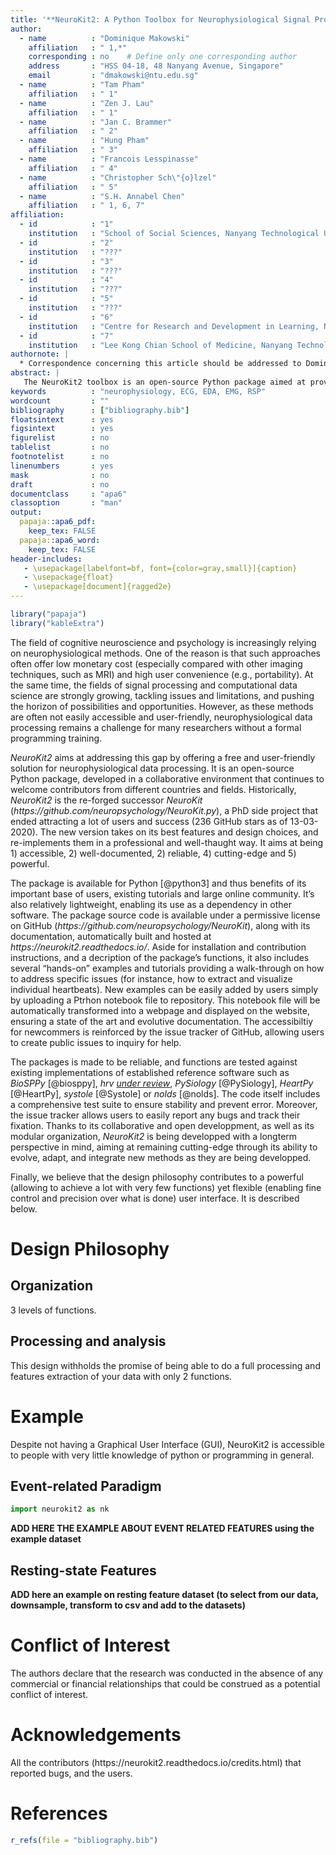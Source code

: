 ```yaml
---
title: '**NeuroKit2: A Python Toolbox for Neurophysiological Signal Processing**'
author: 
  - name          : "Dominique Makowski"
    affiliation   : " 1,*"
    corresponding : no    # Define only one corresponding author
    address       : "HSS 04-18, 48 Nanyang Avenue, Singapore"
    email         : "dmakowski@ntu.edu.sg"
  - name          : "Tam Pham"
    affiliation   : " 1"
  - name          : "Zen J. Lau"
    affiliation   : " 1"
  - name          : "Jan C. Brammer"
    affiliation   : " 2"
  - name          : "Hung Pham"
    affiliation   : " 3"
  - name          : "Francois Lesspinasse"
    affiliation   : " 4"
  - name          : "Christopher Sch\"{o}lzel"
    affiliation   : " 5"
  - name          : "S.H. Annabel Chen"
    affiliation   : " 1, 6, 7"
affiliation:
  - id            : "1"
    institution   : "School of Social Sciences, Nanyang Technological University, Singapore"
  - id            : "2"
    institution   : "???"
  - id            : "3"
    institution   : "???"
  - id            : "4"
    institution   : "???"
  - id            : "5"
    institution   : "???"
  - id            : "6"
    institution   : "Centre for Research and Development in Learning, Nanyang Technological University, Singapore"
  - id            : "7"
    institution   : "Lee Kong Chian School of Medicine, Nanyang Technological University, Singapore"
authornote: |
  * Correspondence concerning this article should be addressed to Dominique Makowski (HSS 04-18, 48 Nanyang Avenue, Singapore; dmakowski@ntu.edu.sg).
abstract: |
   The NeuroKit2 toolbox is an open-source Python package aimed at providing users with comprehensive and flexible functionality in neurophysiological signal processing. It developed from a collaborative project aimed at offering programming ease for both novice and advanced users to perform elaborate analyses of electrocardiogram (ECG), respiratory (RSP), electrodermal activity (EDA), and electromyography (EMG) data. It comprises of a consistent set of user-friendly, high-level functions that implements an all-in-one cleaning, preprocessing, and processing pipeline with sensible defaults. At the same time, greater flexibility and parametric control can be achieved by using Neurokit2's mid-level functions to build a custom analysis pipeline. (talk about novelty?)
keywords          : "neurophysiology, ECG, EDA, EMG, RSP"
wordcount         : ""
bibliography      : ["bibliography.bib"]
floatsintext      : yes
figsintext        : yes
figurelist        : no
tablelist         : no
footnotelist      : no
linenumbers       : yes
mask              : no
draft             : no
documentclass     : "apa6"
classoption       : "man"
output: 
  papaja::apa6_pdf:
    keep_tex: FALSE
  papaja::apa6_word:
    keep_tex: FALSE
header-includes:
   - \usepackage[labelfont=bf, font={color=gray,small}]{caption}
   - \usepackage{float}
   - \usepackage[document]{ragged2e}
---
```


\justify

```r
library("papaja")
library("kableExtra")
```






<!-- Research gap -->
The field of cognitive neuroscience and psychology is increasingly relying on neurophysiological methods. One of the reason is that such approaches often offer low monetary cost (especially compared with other imaging techniques, such as MRI) and high user convenience (e.g., portability). At the same time, the fields of signal processing and computational data science are strongly growing, tackling issues and limitations, and pushing the horizon of possibilities and opportunities. However, as these methods are often not easily accessible and user-friendly, neurophysiological data processing remains a challenge for many researchers without a formal programming training.

<!-- Response to gap -->
*NeuroKit2* aims at addressing this gap by offering a free and user-friendly solution for neurophysiological data processing. It is an open-source Python package, developed in a collaborative environment that continues to welcome contributors from different countries and fields. Historically, *NeuroKit2* is the re-forged successor *NeuroKit* (*https://github.com/neuropsychology/NeuroKit.py*), a PhD side project that ended attracting a lot of users and success (236 GitHub stars as of 13-03-2020). The new version takes on its best features and design choices, and re-implements them in a professional and well-thaught way. It aims at being 1) accessible, 2) well-documented, 2) reliable, 4) cutting-edge and 5) powerful.

<!-- Accessibility and documentation -->
The package is available for Python [@python3] and thus benefits of its important base of users, existing tutorials and large online community. It's also relatively lightweight, enabling its use as a dependency in other software. The package source code is available under a permissive license on GitHub (*https://github.com/neuropsychology/NeuroKit*), along with its documentation, automatically built and hosted at *https://neurokit2.readthedocs.io/*. Aside for installation and contribution instructions, and a decription of the package's functions, it also includes several "hands-on" examples and tutorials providing a walk-through on how to address specific issues (for instance, how to extract and visualize individual heartbeats). New examples can be easily added by users simply by uploading a Ptrhon notebook file to repository. This notebook file will be automatically transformed into a webpage and displayed on the website, ensuring a state of the art and evolutive documentation. The accessibiltiy for newcommers is reinforced by the issue tracker of GitHub, allowing users to create public issues to inquiry for help. 

<!-- Reliability and Evolution -->
The packages is made to be reliable, and functions are tested against existing implementations of established reference software such as *BioSPPy* [@biosppy], *hrv* [*under review*](https://github.com/openjournals/joss-reviews/issues/1867), *PySiology* [@PySiology], *HeartPy* [@HeartPy], *systole* [@Systole] or *nolds* [@nolds]. The code itself includes a comprehensive test suite to ensure stability and prevent error. Moreover, the issue tracker allows users to easily report any bugs and track their fixation. Thanks to its collaborative and open developpment, as well as its modular organization, *NeuroKit2* is being developped with a longterm perspective in mind, aiming at remaining cutting-edge through its ability to evolve, adapt, and integrate new methods as they are being developped.

<!-- - Powerful and flexible: API -->
Finally, we believe that the design philosophy contributes to a powerful (allowing to achieve a lot with very few functions) yet flexible (enabling fine control and precision over what is done) user interface. It is described below.

# Design Philosophy





## Organization

<!-- Neurokit2 was developed using Python drawing on well-established existing libraries such as **Numpy**, **Pandas**, **SciPy**, **MatplotLib** etc. As stated above, one of primary goal of the package is to provide easy-to-use functions, catering to programming novices, but at the same time allowing maximal flexibility for advanced users. -->

3 levels of functions.


<!--  and it is well-documented with tutorials and examples. More importantly, the toolbox was designed to provide a consistent yet powerful and flexible API. It offers clear code organization across different signals (e.g., electrocardiogram (ECG), respiration (RSP), electrodermal activity (EDA), electromyography (EMG)) for different processing purposes. On one hand, it comprises of high-level functions that streamlines and incorporates all stages of signal processing, and on the other hand, mid-level functions (e.g., for cleaning data, extracting signal rate etc.) can be modified easily for user preference. Advanced users will find this useful for implementing their own algorithms and building their own custom analysis pipeline, giving them more parametric control. Hence, Neurokit2 is made accessible and reliable for users of various programming levels. -->

<!-- In this paper, we will provide an overview of the Neurokit2 package, its code organization and its various features. -->



<!-- One of the strengths of this package is its consistency. For each type of signals (ECG, RSP, EDA, EMG...), the same function names, in the form **signaltype_functiongoal()**, can be called to achieve equivalent goal. Therefore, in each signal-specific module, users can expect to find functions with similar names such as **signaltype_clean()**, **signaltype_findpeaks()**, **signaltype_plot()** or **signaltype_process()**. Following, we will elaborate on the functions that are signal-specific but designed to perform the same processing task in the pipeline. -->

## Processing and analysis



This design withholds the promise of being able to do a full processing and features extraction of your data with only 2 functions.





<!-- The package comprises of multiple modules: ecg, rsp, eda, emg, ppg, signal, eeg, epochs, events, complexity, bio, misc and stats. -->

<!-- The ecg, rsp, eda, and emg modules are tailored to the processing and analysis of the respective signals. They encompass mid-level functions and each performs a specific part of the processing pipeline such as *cleaning* to increase the signal-to-noise ratio, *extraction of information* to better quantify the signal, *plotting* to visualize the extracted features on the signal, and *extraction of features* for event-related analysis on epochs of signal or period-related analysis for signal with longer duration. Generally, users can start writing their processing scripts by calling the mid-level functions one-by-one, according to the order of steps that they have in their processing pipelines. And if users do not have a specific pipeline in mind, NeuroKit2 provides a single high-level function in each module called **_process** to perform every step in one command line, following the Neurokit2 default pipeline. -->

<!-- Besides the signal-specific modules, there are modules with functions that also perform specific steps in the processing pipeline but are non-specific to any type of signal. Such as *events* to support incorporation and visualization of event markers in the signal or *epochs* to chunk signals into event-related segments. -->

<!-- Usually not as user-friendly as the aforementioned modules, there are modules with low-level functions, such as signal, complexity, misc and stats, that support the implementation of core functionality in other modules. Unless the users wish to, they do not need to call these low-level functions into the processing scripts. -->

<!-- Last but not least, there is a high-level function in the bio module that allows processing of all types of signals at once. As powerful as it might sound, this function basically combines the high-level function of each signal type into one script, allowing users who do not wish to stray from Neurokit2 default processing pipeline to perform all steps in one command line. -->

<!-- ```{r table, echo=FALSE} -->
<!-- ecg = c("ecg_clean()", "ecg_delineate()", "ecg_eventrelated()", "ecg_findpeaks()", "ecg_findpeaks()", "ecg_fixpeaks()", "ecg_peaks()", "ecg_plot()", "ecg_process()", "ecg_rate()", "ecg_rate()", "ecg_rsp()", "ecg_simulate()") -->
<!-- events = c("events_find()", "events_plot()", "events_to_mne()") -->
<!-- # write.csv(table, "figures/table.csv", row.names = FALSE) -->
<!-- ``` -->



# Example


Despite not having a Graphical User Interface (GUI), NeuroKit2 is accessible to people with very little knowledge of python or programming in general. 


## Event-related Paradigm

```python
import neurokit2 as nk
```

**ADD HERE THE EXAMPLE ABOUT EVENT RELATED FEATURES using the example dataset**



## Resting-state Features 


**ADD here an example on resting feature dataset (to select from our data, downsample, transform to csv and add to the datasets)**







# Conflict of Interest

The authors declare that the research was conducted in the absence of any commercial or financial relationships that could be construed as a potential conflict of interest.

# Acknowledgements

All the contributors (https://neurokit2.readthedocs.io/credits.html) that reported bugs, and the users.








\newpage

# References
```r
r_refs(file = "bibliography.bib")
```

\begingroup
\setlength{\parindent}{-0.5in}
\setlength{\leftskip}{0.5in}

<div id = "refs"></div>
\endgroup
